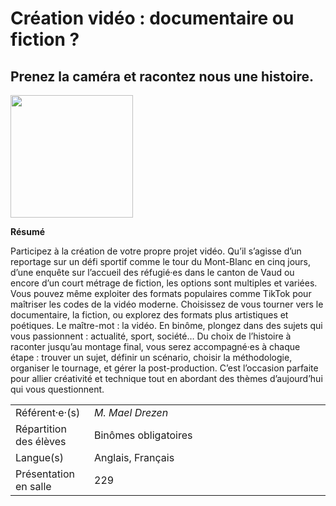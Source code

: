 # Création vidéo : documentaire ou fiction ?

## Prenez la caméra et racontez nous une histoire. {-}
::: {.center data-latex=""}
![](images/creation-video-documentaire-ou-fiction.png){height=14em}
:::
**Résumé**

Participez à la création de votre propre projet vidéo. Qu'il s'agisse
d'un reportage sur un défi sportif comme le tour du Mont-Blanc en cinq
jours, d'une enquête sur l'accueil des réfugié·es dans le canton de
Vaud ou encore d'un court métrage de fiction, les options sont
multiples et variées.
Vous pouvez même exploiter des formats populaires comme TikTok pour
maîtriser les codes de la vidéo moderne.
Choisissez de vous tourner vers le documentaire, la fiction, ou explorez
des formats plus artistiques et poétiques. Le maître-mot : la vidéo.
En binôme, plongez dans des sujets qui vous passionnent : actualité,
sport, société...
Du choix de l'histoire à raconter jusqu'au montage final, vous serez
accompagné·es à chaque étape : trouver un sujet, définir un scénario,
choisir la méthodologie, organiser le tournage, et gérer la
post-production. C'est l'occasion parfaite pour allier créativité et
technique tout en abordant des thèmes d'aujourd'hui qui vous
questionnent.

::: {.small data-latex=""}
|                        |                                            |
| :------------- | :----------------------------------------- |
| Référent·e·(s)         | _M. Mael Drezen_                              |
| Répartition des élèves | Binômes obligatoires                                |
| Langue(s)              | Anglais, Français                                |
| Présentation en salle  | 229                                  |
:::